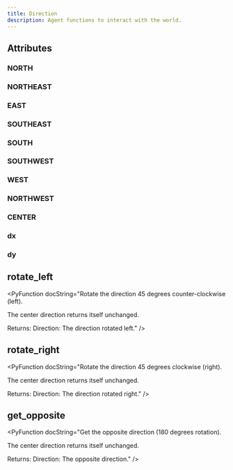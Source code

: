 ```yaml
---
title: Direction
description: Agent functions to interact with the world.
---
```



## Attributes

### NORTH

<PyAttribute type="" default="(0, 1)" docString="Direction that points north (up)." />

### NORTHEAST

<PyAttribute type="" default="(1, 1)" docString="Direction that points northeast (up and right)." />

### EAST

<PyAttribute type="" default="(1, 0)" docString="Direction that points east (right)." />

### SOUTHEAST

<PyAttribute type="" default="(1, -1)" docString="Direction that points southeast (down and right)." />

### SOUTH

<PyAttribute type="" default="(0, -1)" docString="Direction that points south (down)." />

### SOUTHWEST

<PyAttribute type="" default="(-1, -1)" docString="Direction that points southwest (down and left)." />

### WEST

<PyAttribute type="" default="(-1, 0)" docString="Direction that points west (left)." />

### NORTHWEST

<PyAttribute type="" default="(-1, 1)" docString="Direction that points northwest (up and left)." />

### CENTER

<PyAttribute type="" default="(0, 0)" docString="Direction that points center (not moving)." />

### dx

<PyAttribute type="int" default="" docString="Get the change in the x direction." />

### dy

<PyAttribute type="int" default="" docString="Get the change in the y direction." />


## rotate_left

<PyFunctionSignature signature="def rotate_left() -> Direction" />

<PyFunction docString="Rotate the direction 45 degrees counter-clockwise (left).

The center direction returns itself unchanged.

Returns:
    Direction: The direction rotated left." />
## rotate_right

<PyFunctionSignature signature="def rotate_right() -> Direction" />

<PyFunction docString="Rotate the direction 45 degrees clockwise (right).

The center direction returns itself unchanged.

Returns:
    Direction: The direction rotated right." />
## get_opposite

<PyFunctionSignature signature="def get_opposite() -> Direction" />

<PyFunction docString="Get the opposite direction (180 degrees rotation).

The center direction returns itself unchanged.

Returns:
    Direction: The opposite direction." />